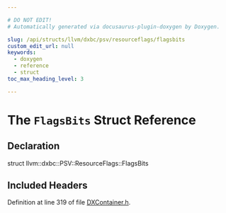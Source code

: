```yaml
---

# DO NOT EDIT!
# Automatically generated via docusaurus-plugin-doxygen by Doxygen.

slug: /api/structs/llvm/dxbc/psv/resourceflags/flagsbits
custom_edit_url: null
keywords:
  - doxygen
  - reference
  - struct
toc_max_heading_level: 3

---
```





# The `FlagsBits` Struct Reference

<DoxygenPage pluginConfig={pluginConfig}>



## Declaration

<CodeBlock>struct llvm::dxbc::PSV::ResourceFlags::FlagsBits</CodeBlock>

## Included Headers

<IncludesList>
<IncludesListItem
  filePath="llvm/BinaryFormat/DXContainer.h"
  permalink="/docs/api/files/include/include/llvm/include/llvm/binaryformat/dxcontainer-h"
  isLocal="true" />
</IncludesList>


Definition at line 319 of file <a href="/docs/api/files/include/include/llvm/include/llvm/binaryformat/dxcontainer-h">DXContainer.h</a>.

</DoxygenPage>
